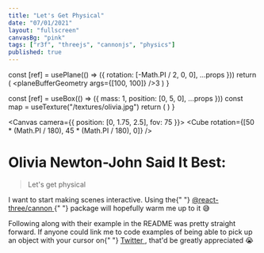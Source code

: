 ```yaml
---
title: "Let's Get Physical"
date: "07/01/2021"
layout: "fullscreen"
canvasBg: "pink"
tags: ["r3f", "threejs", "cannonjs", "physics"]
published: true
---
```



  const [ref] = usePlane(() => ({ rotation: [-Math.PI / 2, 0, 0], ...props }))
  return (
    <mesh ref={ref}>
      <planeBufferGeometry args={[100, 100]} />3
      <meshBasicMaterial color="#89CFF0" />
    </mesh>
  )
}

  const [ref] = useBox(() => ({ mass: 1, position: [0, 5, 0], ...props }))
  const map = useTexture("/textures/olivia.jpg")
  return (
    <mesh ref={ref}>
      <boxBufferGeometry />
      <meshBasicMaterial attach="material" map={map} />
    </mesh>
  )
}

<Canvas camera={{ position: [0, 1.75, 2.5], fov: 75 }}>
  <Physics>
    <Plane />
    <Suspense fallback={null}>
      <Cube rotation={[50 * (Math.PI / 180), 45 * (Math.PI / 180), 0]} />
    </Suspense>
  </Physics>
  <OrbitControls />
</Canvas>

<HtmlOverlay>
  <h1>Olivia Newton-John Said It Best:</h1>
  <blockquote>Let's get physical</blockquote>
  <p>
    I want to start making scenes interactive. Using the{" "}
    <a
      href="https://github.com/pmndrs/use-cannon"
      rel="noopener noreferrer"
      target="_blank"
    >
      @react-three/cannon
    </a>{" "}
    package will hopefully warm me up to it 😅
  </p>
  <p>
    Following along with their example in the README was pretty straight
    forward. If anyone could link me to code examples of being able to pick up
    an object with your cursor on{" "}
    <a
      href="https://www.twitter.com/XandyDandy"
      rel="noopener noreferrer"
      target="_blank"
    >
      Twitter
    </a>
    , that'd be greatly appreciated 😭
  </p>
</HtmlOverlay>

